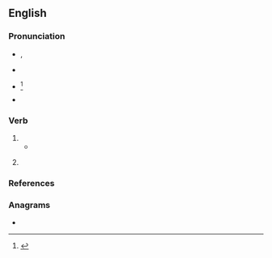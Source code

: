 ==English==

===Pronunciation===
* {{enPR|to͝ok}}, {{IPA|en|/tʊk/}}
* {{audio|en|en-us-took.ogg|Audio (US)}}
* {{a|obsolete or regional}} {{IPA|en|/tuːk/}}<ref>{{cite-book|author=John Walker|title=A critical pronouncing dictionary|url=https://books.google.co.nz/books?id=9OsIAAAAQAAJ|archiveurl=|archivedate=|year=1824|page=631}}</ref>
* {{rhymes|en|ʊk}}

===Verb===
{{head|en|verb form}}

# {{en-simple past of|take}}
#* {{quote-book|en|year=1963|author={{w|Margery Allingham}}|title={{w|The China Governess}}
|chapter=19|url=http://openlibrary.org/works/OL2004261W
|passage=When Timothy and Julia hurried up the staircase to the bedroom floor, where a considerable commotion was taking place, Tim '''took''' Barry Leach with him. He had him gripped firmly by the arm, since he felt it was not safe to let him loose, and he had no immediate idea what to do with him.}}
# {{lb|en|obsolete|or|dialectal}} {{inflection of|en|take||past|part}}

===References===
<references/>

===Anagrams===
* {{anagrams|en|a=koot|Koot|Otok|koto|toko}}